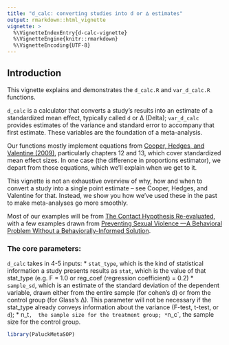 ```yaml
---
title: "d_calc: converting studies into d or ∆ estimates"
output: rmarkdown::html_vignette
vignette: >
  %\VignetteIndexEntry{d-calc-vignette}
  %\VignetteEngine{knitr::rmarkdown}
  %\VignetteEncoding{UTF-8}
---
```


## Introduction
This vignette explains and demonstrates the `d_calc.R` and `var_d_calc.R` functions. 

`d_calc` is a calculator that converts a study's results into an estimate of a standardized mean effect, typically called `d` or ∆ (Delta); `var_d_calc` provides estimates of the variance and standard error to accompany that first estimate. These variables are the foundation of a meta-analysis.

Our functions mostly implement equations from [Cooper, Hedges, and Valentine (2009)](https://www.scholars.northwestern.edu/en/publications/the-handbook-of-research-synthesis-and-meta-analysis-2nd-edition), particularly chapters 12 and 13, which cover standardized mean effect sizes. In one case (the difference in proportions estimator), we depart from those equations, which we'll explain when we get to it.

This vignette is not an exhaustive overview of why, how and when to convert a study into a single point estimate -- see Cooper, Hedges, and Valentine for that. Instead, we show you how we've used these in the past to make meta-analyses go more smoothly. 

Most of our examples will be from [The Contact Hypothesis Re-evaluated](https://doi.org/10.1017/bpp.2018.25), with a few examples drawn from [Preventing Sexual Violence —A Behavioral Problem Without a Behaviorally-Informed Solution](https://osf.io/preprints/psyarxiv/xgbzj).

### The core parameters:
`d_calc` takes in 4-5 inputs:
* `stat_type`, which is the kind of statistical information a study presents results as
`stat`, which is the value of that stat_type (e.g. F = 1.0 or reg_coef (regression coefficient) = 0.2)
* `sample_sd`, which is an estimate of the standard deviation of the dependent variable, drawn either from the entire sample (for cohen's d) or from the control group (for Glass's ∆). This parameter will not be necessary if the stat_type already conveys information about the variance (F-test, t-test, or `d`);
* n_t`,  the sample size for the treatment group;
* `n_c`, the sample size for the control group. 

```r
library(PaluckMetaSOP)
```
